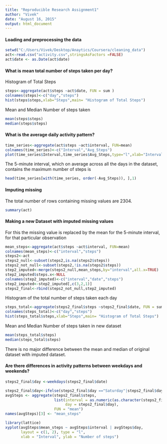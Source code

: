 ```yaml
---
title: "Reproducible Research Assignment1"
author: "Vivek"
date: "August 16, 2015"
output: html_document
---
```


#### Loading and preprocessing the data

```r
setwd("C:/Users/Vivek/Desktop/Anaytics/Coursera/cleaning_data")
act<-read.csv("activity.csv",stringsAsFactors =FALSE)
act$date <- as.Date(act$date)
```


#### What is mean total number of steps taken per day?

Histogram of Total Steps

```r
steps<-aggregate(act$steps ~act$date, FUN = sum )
colnames(steps)<-c("day","steps")
hist(steps$steps,xlab="Steps",main= "Histogram of Total Steps")

```

Mean and Median Number of steps taken

```r

mean(steps$steps)
median(steps$steps)
```

#### What is the average daily activity pattern?

```r

time_series<-aggregate(act$steps ~act$interval, FUN=mean)
colnames(time_series)<-c("Interval","Avg_Steps")
plot(time_series$Interval,time_series$Avg_Steps,type="l",xlab="Interval",ylab="Average Steps")
```

The 5-minute interval, which on average across all the days in the dataset, contains the maximum number of steps is 

```r

head(time_series[with(time_series, order(-Avg_Steps)), ],1)
```

#### Imputing missing 

The total number of rows containing missing values are 2304.

```r

summary(act)
```

#### Making a new Dataset with imputed missing values

For this the missing value is replaced by the mean for the 5-minute interval, for that particular observation

```r

mean_steps<-aggregate(act$steps ~act$interval, FUN=mean)
colnames(mean_steps)<-c("interval","steps")
steps2<-act
steps2_null<-subset(steps2,is.na(steps2$steps))
steps2_not_null<-subset(steps2,!is.na(steps2$steps)) 
step2_imputed<-merge(steps2_null,mean_steps,by="interval",all.x=TRUE)
step2_imputed$steps.x<-NULL
colnames(step2_imputed)<-c("interval","date","steps")
step2_imputed<-step2_imputed[,c(3,2,1)]
steps2_final<-rbind(steps2_not_null,step2_imputed)
```

 Histogram of the total number of steps taken each day

```r

steps_total<-aggregate(steps2_final$steps ~steps2_final$date, FUN = sum )
colnames(steps_total)<-c("day","steps")
hist(steps_total$steps,xlab="Steps",main= "Histogram of Total Steps")
```

Mean and Median Number of steps taken in new dataset

```r
mean(steps_total$steps)
median(steps_total$steps)
```
There is no major difference between the mean and median of original dataset with imputed dataset.

#### Are there differences in activity patterns between weekdays and weekends?

```r
steps2_final$day <-weekdays(steps2_final$date)

steps2_final$day<-ifelse(steps2_final$day =="Saturday"|steps2_final$day =="Sunday" ,"weekend","weekday")
avgSteps <- aggregate(steps2_final$steps, 
                      list(interval = as.numeric(as.character(steps2_final$interval)), 
                           day = steps2_final$day),
                      FUN = "mean")
names(avgSteps)[3] <- "mean_steps"

library(lattice)
xyplot(avgSteps$mean_steps ~ avgSteps$interval | avgSteps$day, 
       layout = c(1, 2), type = "l", 
       xlab = "Interval", ylab = "Number of steps")


```
